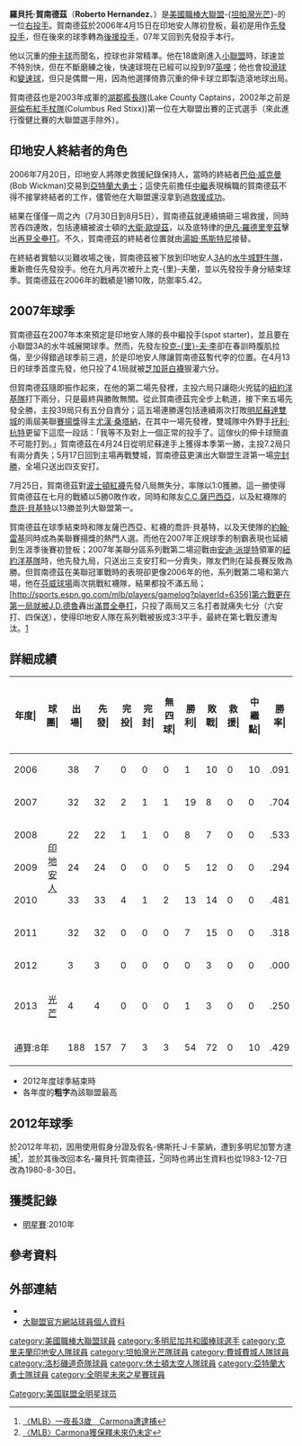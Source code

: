 {{Infobox MLB player|
bgcolor1=#990000|
bgcolor2=#990000|
textcolor1=white|
textcolor2=white|
name=羅貝托·賀南德茲|
image=Roberto Hernández on April 16, 2013.jpg|
width=300|
position=先發投手|
team=費城費城人|
number=40|
bats=右|
throws=右|
birthdate={{birth date and age|1980|8|30}}|
debutdate=4月15日|
debutyear=2006年|
debutteam=克-{里}-夫蘭印地安人|
statyear=2008年球季結束|
stat1label=[[勝投|勝－敗]]|
stat1value=54-72|
stat2label=[[防禦率|防禦率]]|
stat2value=4.64|
stat3label=[[三振|三振]]|
stat3value=592|
teams=<nowiki></nowiki>
*[[克里夫蘭印地安人|克-{里}-夫蘭印地安人]] (2006年－2012年)
*[[坦帕灣光芒|坦帕灣光芒]] (2013年)
*[[費城費城人|費城費城人]] (2014年－至今)
}}

'''羅貝托·賀南德茲'''（'''Roberto Hernandez'''、{{bd|1980年|8月30日|catIdx=Roberto  Hernandez}}）是[[美國職棒大聯盟|美國職棒大聯盟]]-{[[坦帕灣光芒|坦帕灣光芒]]}-的一位[[投手|右投手]]。賀南德茲於2006年4月15日在印地安人隊初登板，最初是用作[[先發投手|先發投手]]，但在後來的球季轉為[[投手#後援投手|後援投手]]，07年又回到先發投手本行。

他以沉重的[[快速球#二縫線快速球|伸卡球]]而聞名，控球也非常精準。他在18歲剛進入[[小聯盟|小聯盟]]時，球速並不特別快，但在不斷磨練之後，快速球現在已經可以投到97[[英里|英哩]]；他也會投[[滑球|滑球]]和[[變速球|變速球]]，但只是偶爾一用，因為他選擇倚靠沉重的伸卡球立即製造滾地球出局。

賀南德茲也是2003年成軍的[[湖郡艦長隊|湖郡艦長隊]](Lake County Captains，2002年之前是[[哥倫布紅手杖隊|哥倫布紅手杖隊]](Columbus Red Stixx))第一位在大聯盟出賽的正式選手（來此進行復健比賽的大聯盟選手除外）。

==印地安人終結者的角色==

2006年7月20日，印地安人將隊史救援紀錄保持人，當時的終結者[[巴伯·威克曼|巴伯·威克曼]](Bob Wickman)交易到[[亞特蘭大勇士|亞特蘭大勇士]]；這使先前擔任[[佈局投手|中繼]]表現稱職的賀南德茲不得不接掌終結者的工作，儘管他在大聯盟還沒拿到過[[救援成功|救援成功]]。

結果在僅僅一周之內（7月30日到8月5日），賀南德茲就連續搞砸三場救援，同時苦吞四連敗，包括連續被波士頓的[[大衛·歐提茲|大衛·歐提茲]]，以及底特律的[[伊凡·羅德里奎茲|伊凡·羅德里奎茲]]擊出[[全壘打#再見全壘打|再見全壘打]]。不久，賀南德茲的終結者位置就由[[湯姆·馬斯特尼|湯姆·馬斯特尼]]接替。

在終結者實驗以災難收場之後，賀南德茲被下放到印地安人[[美國職棒小聯盟#3A級|3A]]的[[水牛城野牛隊|水牛城野牛隊]]，重新擔任先發投手。他在九月再次被升上克-{里}-夫蘭，並以先發投手身分結束球季。賀南德茲在2006年的戰績是1勝10敗，防禦率5.42。

==2007年球季==

賀南德茲在2007年本來預定是印地安人隊的長中繼投手(spot starter)，並且要在小聯盟3A的水牛城展開球季。然而，先發左投[[克里夫·李|克-{里}-夫·李]]卻在春訓時腹肌拉傷，至少得錯過球季前三週，於是印地安人隊讓賀南德茲暫代李的位置。在4月13日的球季首度先發，他只投了4.1局就被[[芝加哥白襪|芝加哥白襪]]狠灌六分。

但賀南德茲隨即振作起來，在他的第二場先發裡，主投六局只讓砲火兇猛的[[紐約洋基|紐約洋基隊]]打下兩分，只是最終與勝敗無關。從此賀南德茲完全步上軌道，接下來五場先發全勝，主投39局只有五分自責分；這五場連勝還包括連續兩次打敗[[明尼蘇達雙城|明尼蘇達雙城]]的兩屆美聯[[賽揚獎|賽揚獎]]得主[[尤漢·山塔納|尤漢·桑塔納]]，在其中一場先發裡，雙城隊中外野手[[托利·杭特|托利·杭特]]更留下這麼一段話：「我等不及對上一個正常的投手了。這傢伙的伸卡球簡直不可能打到。」賀南德茲在4月24日從明尼蘇達手上獲得本季第一勝，主投7.2局只有兩分責失；5月17日回到主場再戰雙城，賀南德茲更演出大聯盟生涯第一場[[完封|完封勝]]，全場只送出四支安打。

7月25日，賀南德茲對[[波士頓紅襪|波士頓紅襪]]先發八局無失分，率隊以1:0獲勝。這一勝使得賀南德茲在七月的戰績以5勝0敗作收，同時和隊友[[C.C.薩巴西亞|C.C.薩巴西亞]]，以及紅襪隊的[[賈許·貝基特|喬許·貝基特]]以13勝並列大聯盟第一。

賀南德茲在球季結束時和隊友薩巴西亞、紅襪的喬許·貝基特，以及天使隊的[[約翰·雷基|約翰·雷基]]同時成為美聯賽揚獎的熱門人選。而他在2007年正規球季的制霸表現也延續到生涯季後賽初登板；2007年美聯分區系列戰第二場迎戰由[[安迪·派提特|安迪·派提特]]領軍的[[紐約洋基隊|紐約洋基隊]]時，他先發九局，只送出三支安打和一分責失，隊友們則在延長賽反敗為勝。但賀南德茲在美聯冠軍戰時的表現卻更像2006年的他，系列戰第二場和第六場，他在[[芬威球場|芬威球場]]兩次挑戰紅襪隊，結果都投不滿五局；[http://sports.espn.go.com/mlb/players/gamelog?playerId=6356]第六戰更在第一局就被[[J.D.德魯|J.D.德魯]]轟出[[滿壘全壘打|滿貫全壘打]]，只投了兩局又三名打者就痛失七分（六安打、四保送），使得印地安人隊在系列戰被扳成3:3平手，最終在第七戰反遭淘汰。[http://www.baseball-reference.com/boxes/BOS/BOS200710200.shtml]

==詳細成績==
{| class="wikitable" style="text-align:right; font-size:small"
|-bgcolor="#efefef"
!年度|!!球團|!!出場|!!先發|!!完投|!!完封|!!無四球|!!勝利|!!敗戰|!!救援|!!中繼點|!!勝率|!!打者|!!投球<br>局數|!!被<br>安<br>打|!!被全壘打|!!保送|!!敬遠|!!觸身球|!!三<br>振<br>數|!!暴投|!!犯規|!!失分|!!自<br>責<br>分|!!防<br>禦<br>率|!!WHIP
|-
|style="text-align:center;"|2006
|rowspan="7" style="text-align:center;"|[[克里夫蘭印地安人|印地安人]]
|38||7||0||0||0||1||10||0||10||.091||340||74.2||88||9||31||3||7||58||3||1||46||45||5.42||1.59
|-
|style="text-align:center;"|2007
|32||32||2||1||1||19||8||0||0||.704||879||215.0||190||16||61||2||11||137||5||1||78||73||3.06||1.21
|-
|style="text-align:center;"|2008
|22||22||1||1||0||8||7||0||0||.533||549||120.2||126||7||70||0||9||58||8||1||80||73||5.44||1.62
|-
|style="text-align:center;"|2009
|24||24||0||0||0||5||12||0||0||.294||596||125.1||151||16||70||0||8||79||5||1||97||88||6.32||1.76
|-
|style="text-align:center;"|2010
|33||33||4||1||2||13||14||0||0||.481||880||210.1||203||17||72||0||9||124||3||0||98||88||3.77||1.31
|-
|style="text-align:center;"|2011
|32||32||0||0||0||7||15||0||0||.318||833||188.2||205||22||60||3||14||109||3||1||125||110||5.25||1.40
|-
|style="text-align:center;"|2012
|3||3||0||0||0||0||3||0||0||.000||62||14.1||17||4||3||0||1||9||1||0||15||12||7.53||1.40
|-

|style="text-align:center;"|2013
|rowspan="1" style="text-align:center;"|[[坦帕灣光芒|光芒]]
|4||4||0||0||0||1||3||0||0||.250||111||24.2||22||2||10||3||4||25||1||0||16||13||4.74||1.30
|-
!colspan="2"|通算:8年
|188||157||7||3||3||54||72||0||10||.429||4250||973.2||1011||93||377||11||63||592||29||5||555||502||4.64||1.43
|}
*  2012年度球季結束時
* 各年度的'''粗字'''為該聯盟最高

==2012年球季==
於2012年年初，因用使用假身分證及假名-佛斯托·J·卡蒙納，遭到多明尼加警方逮捕<ref>[http://www.tsna.com.tw/?q=node/26853 〈MLB〉一夜長3歲　Carmona遭逮捕]</ref>，並於其後改回本名-羅貝托·賀南德茲，<ref>[http://www.tsna.com.tw/?q=node/26889 〈MLB〉Carmona獲保釋未來仍未定]</ref>同時也將出生資料也從1983-12-7日改為1980-8-30日。

==獲獎記錄==
*[[美國職棒大聯盟明星賽|明星賽]]:2010年

==參考資料==
{{Reflist}}

==外部連結==
{{Baseballstats |mlb=433584 |espn=6356 |br=c/carmofa01 |fangraphs=3273 |cube=C/fausto-carmona|brm=carmon001fau}}
*{{baseball-reference|id=c/carmofa01}}
*[http://mlb.mlb.com/team/player.jsp?player_id=433584 大聯盟官方網站球員個人資料]

{{DEFAULTSORT:Carmona, Fausto}}


[[category:美國職棒大聯盟球員|category:美國職棒大聯盟球員]]
[[category:多明尼加共和國棒球選手|category:多明尼加共和國棒球選手]]
[[category:克里夫蘭印地安人隊球員|category:克里夫蘭印地安人隊球員]]
[[category:坦帕灣光芒隊球員|category:坦帕灣光芒隊球員]]
[[category:費城費城人隊球員|category:費城費城人隊球員]]
[[category:洛杉磯道奇隊球員|category:洛杉磯道奇隊球員]]
[[category:休士頓太空人隊球員|category:休士頓太空人隊球員]]
[[category:亞特蘭大勇士隊球員|category:亞特蘭大勇士隊球員]]
[[category:全明星未來之星賽球員|category:全明星未來之星賽球員]]
[[Category:美国联盟全明星球员|Category:美国联盟全明星球员]]